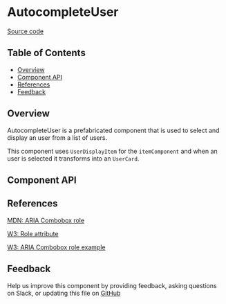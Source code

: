 
# **AutocompleteUser**

[Source code](https://github.com/leemonade/bubbles/tree/main/packages/components/src/form/AutocompleteUser/AutocompleteUser.js)

## Table of Contents

<!-- START doctoc generated TOC please keep comment here to allow auto update -->
<!-- DON'T EDIT THIS SECTION, INSTEAD RE-RUN doctoc TO UPDATE -->

- [Overview](#overview)
- [Component API](#component-api)
- [References](#references)
- [Feedback](#feedback)

## Overview

AutocompleteUser is a prefabricated component that is used to select and display an user from a list of users.

This component uses `UserDisplayItem` for the `itemComponent` and when an user is selected it transforms into an `UserCard`.

<ThemeProvider>
  <AutocompleteUser
    label={'Student'}
    placeholder={'Search for a student'}
    data={[
      {
        value: 'Ana Alonso',
        name: 'Ana Alonso',
        label: 'Ana Alonso',
        surnames: 'Garcia',
        rol: 'Student',
        email: 'ana@ana.com',
        number: '+34 123 345 678',
        birthday: new Date(),
        avatar:
          'https://images.unsplash.com/photo-1508214751196-bcfd4ca60f91?ixid=MXwxMjA3fDB8MHxwaG90by1wYWdlfHx8fGVufDB8fHw%3D&ixlib=rb-1.2.1&auto=format&fit=crop&w=255&q=80',
      },
      {
        value: 'Antonia Hidalgo',
        name: 'Antonia Hidalgo',
        label: 'Antonia Hidalgo',
        surnames: 'Garcia',
        rol: 'Student',
        email: 'antonia@antonia.com',
        number: '+34 123 345 678',
        birthday: new Date(),
        avatar:
          'https://images.unsplash.com/photo-1518791841217-8f162f1e1131?ixid=MXwxMjA3fDB8MHxwaG90by1wYWdlfHx8fGVufDB8fHw%3D&ixlib=rb-1.2.1&auto=format&fit=crop&w=255&q=80',
      },
      {
        value: 'Maria Merino',
        name: 'Maria Merino',
        label: 'Maria Merino',
        surnames: 'Garcia',
        rol: 'Student',
        email: 'maria@maria.com',
        number: '+34 123 345 678',
        birthday: new Date(),
        avatar:
          'https://images.unsplash.com/photo-1641324379143-81128cbb7ee7?crop=entropy&cs=tinysrgb&fit=max&fm=jpg&ixid=MnwxfDB8MXxyYW5kb218MHx8fHx8fHx8MTY0MTgxMDY1Ng&ixlib=rb-1.2.1&q=80&w=1080',
      },
      {
        value: 'Miles Morales',
        name: 'Miles Morales',
        label: 'Miles Morales',
        surnames: 'Garcia',
        rol: 'Student',
        email: 'maria@maria.com',
        number: '+34 123 345 678',
        birthday: new Date(),
        avatar:
          'https://images.unsplash.com/photo-1641664434328-6fe8a810e882?crop=entropy&cs=tinysrgb&fit=max&fm=jpg&ixid=MnwxfDB8MXxyYW5kb218MHx8fHx8fHx8MTY0MTg5MjUyMw&ixlib=rb-1.2.1&q=80&w=1080',
      },
    ]}
    nothingFoundLabel={'No maches found'}
  />
</ThemeProvider>

## Component API

<Preview>
  <Story id="organisms-form-autocompleteuser--playground" />
</Preview>

<Props of={AutocompleteUser} />

## References

[MDN: ARIA Combobox role](https://developer.mozilla.org/en-US/docs/Web/Accessibility/ARIA/Roles/combobox_role)

[W3: Role attribute](https://www.w3.org/WAI/PF/HTML/wiki/RoleAttribute)

[W3: ARIA Combobox role example](https://www.w3.org/WAI/ARIA/apg/example-index/combobox/combobox-autocomplete-none.html)

## Feedback

Help us improve this component by providing feedback, asking questions on Slack, or updating this file on
[GitHub](https://github.com/leemonade/bubbles/edit/main/packages/components/src/form/AutocompleteUser/AutocompleteUser.mdx)
